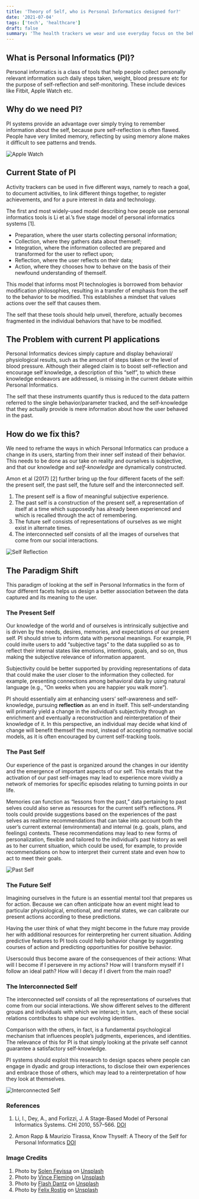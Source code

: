 ```yaml
---
title: 'Theory of Self, who is Personal Informatics designed for?'
date: '2021-07-04'
tags: ['tech', 'healthcare']
draft: false
summary: 'The health trackers we wear and use everyday focus on the behavior to be tracked, rather than the self from which the behaviour emerges. The self that these tools should help unveil, therefore, actually becomes fragmented in the individual behaviors that have to be modified.'
---
```


## What is Personal Informatics (PI)?

Personal informatics is a class of tools that help people collect personally relevant information such daily steps taken, weight, blood pressure etc for the purpose of self-reflection and self-monitoring. These include devices like Fitbit, Apple Watch etc.

## Why do we need PI?

PI systems provide an advantage over simply trying to remember information about the self, because pure self-reflection is often flawed. People have very limited memory, reflecting by using memory alone makes it difficult to see patterns and trends.

<div className="w-full rounded-md">
  <div className="text-center">
    <Image alt="Apple Watch" src="/static/images/PI/apple-watch.jpg" width={640} height={426} />
  </div>
</div>

## Current State of PI

Activity trackers can be used in five different ways, namely to reach a goal, to document activities, to link different things together, to register achievements, and for a pure interest in data and technology.

The first and most widely-used model describing how people use personal informatics tools is Li et al.’s five stage model of personal informatics systems [1].

- Preparation, where the user starts collecting personal information;
- Collection, where they gathers data about themself;
- Integration, where the information collected are prepared and
  transformed for the user to reflect upon;
- Reflection, where the user reflects on their data;
- Action, where they chooses how to behave on the basis of their
  newfound understanding of themself.

This model that informs most PI technologies is borrowed from behavior modification philosophies, resulting in a transfer of emphasis from the self to the behavior to be modified. This establishes a mindset that values actions over the self that causes them.

The self that these tools should help unveil, therefore, actually becomes fragmented in the individual behaviors that have to be modified.

## The Problem with current PI applications

Personal Informatics devices simply capture and display behavioral/ physiological results, such as the amount of steps taken or the level of blood pressure. Although their alleged claim is to boost self-reflection and encourage self knowledge, a description of this “self”, to which these knowledge endeavors are addressed, is missing in the current debate within Personal Informatics.

The self that these instruments quantify thus is reduced to the data pattern referred to the single behavior/parameter tracked, and the self-knowledge that they actually provide is mere information about how the user behaved in the past.

## How do we fix this?

We need to reframe the ways in which Personal Informatics can produce a change in its users, starting from their inner self instead of their behavior.
This needs to be done as our take on reality and ourselves is subjective, and that our knowledge and _self-knowledge_ are dynamically constructed.

Amon et al (2017) [2] further bring up the four different facets of the self: the present self, the past self, the future self and the interconnected self.

1. The present self is a flow of meaningful subjective experience.
2. The past self is a construction of the present self, a representation of itself at a time which supposedly has already been experienced and which is recalled through the act of remembering.
3. The future self consists of representations of ourselves as we might exist in alternate times.
4. The interconnected self consists of all the images of ourselves that come from our social interactions.

<div className="w-full rounded-md">
  <div className="text-center">
    <Image alt="Self Reflection" src="/static/images/PI/reflection.jpg" width={640} height={426} />
  </div>
</div>

## The Paradigm Shift

This paradigm of looking at the self in Personal Informatics in the form of four different facets helps us design a better association between the data captured and its meaning to the user.

### The Present Self

Our knowledge of the world and of ourselves is intrinsically subjective and is driven by the needs, desires, memories, and expectations of our present self. PI should strive to inform data with personal meanings. For example, PI could invite users to add “subjective tags” to the data supplied so as to reflect their internal states like emotions, intentions, goals, and so on, thus making the subjective relevance of information apparent.

Subjectivity could be better supported by providing representations of data that could make the user closer to the information they collected. for example, presenting connections among behavioral data by using natural language (e.g., “On weeks when you are happier you walk more”).

PI should essentially aim at enhancing users’ self-awareness and self-knowledge, pursuing **reflection** as an end in itself. This self-understanding will primarily yield a change in the individual’s subjectivity through an enrichment and eventually a reconstruction and reinterpretation of their knowledge of it. In this perspective, an individual may decide what kind of change will benefit themself the most, instead of accepting normative social models, as it is often encouraged by current self-tracking tools.

### The Past Self

Our experience of the past is organized around the changes in our identity and the emergence of important aspects of our self. This entails that the activation of our past self-images may lead to experience more vividly a network of memories for specific episodes relating to turning points in our life.

Memories can function as “lessons from the past,” data pertaining to past selves could also serve as resources for the current self’s reflections. PI tools could provide suggestions based on the experiences of the past selves as realtime recommendations that can take into account both the user’s current external (environmental) and internal (e.g. goals, plans, and feelings) contexts. These recommendations may lead to new forms of personalization, flexible and tailored to the individual’s past history as well as to her current situation, which could be used, for example, to provide recommendations on how to interpret their current state and even how to act to meet their goals.

<div className="w-full rounded-md">
  <div className="text-center">
    <Image alt="Past Self" src="/static/images/PI/past-self.jpg" width={640} height={426} />
  </div>
</div>

### The Future Self

Imagining ourselves in the future is an essential mental tool that prepares us for action. Because we can often anticipate how an event might lead to particular physiological, emotional, and mental states, we can calibrate our present actions according to these predictions.

Having the user think of what they might become in the future may provide her with additional resources for reinterpreting her current situation. Adding predictive features to PI tools could help behavior change by suggesting courses of action and predicting opportunities for positive behavior.

Userscould thus become aware of the consequences of their actions: What will I become if I persevere in my actions? How will I transform myself if I follow an ideal path? How will I decay if I divert from the main road?

### The Interconnected Self

The interconnected self consists of all the representations of ourselves that come from our social interactions. We show different selves to the different groups and individuals with which we interact; in turn, each of these social relations contributes to shape our evolving identities.

Comparison with the others, in fact, is a fundamental psychological mechanism that influences people’s judgments, experiences, and identities. The relevance of this for PI is that simply looking at the private self cannot guarantee a satisfactory self-knowledge.

PI systems should exploit this research to design spaces where people can engage in dyadic and group interactions, to disclose their own experiences and embrace those of others, which may lead to a reinterpretation of how they look at themselves.

<div className="w-full rounded-md">
  <div className="text-center">
    <Image
      alt="Interconnected Self"
      src="/static/images/PI/interconnected-self.jpg"
      width={640}
      height={426}
    />
  </div>
</div>

### References

1. Li, I., Dey, A., and Forlizzi, J. A Stage-Based Model of Personal Informatics Systems. CHI 2010, 557–566. [DOI](https://doi.org/10.1145/1753326.1753409)

2. Amon Rapp & Maurizio Tirassa, Know Thyself: A Theory of the Self for Personal Informatics [DOI](https://dl.acm.org/doi/10.1080/07370024.2017.1285704)

### Image Credits

1. Photo by <a href="https://unsplash.com/@solenfeyissa?utm_source=unsplash&utm_medium=referral&utm_content=creditCopyText">Solen Feyissa</a> on <a href="https://unsplash.com/s/photos/apple-watch?utm_source=unsplash&utm_medium=referral&utm_content=creditCopyText">Unsplash</a>
2. Photo by <a href="https://unsplash.com/@vincefleming?utm_source=unsplash&utm_medium=referral&utm_content=creditCopyText">Vince Fleming</a> on <a href="https://unsplash.com/s/photos/reflection?utm_source=unsplash&utm_medium=referral&utm_content=creditCopyText">Unsplash</a>
3. Photo by <a href="https://unsplash.com/@flashdantz?utm_source=unsplash&utm_medium=referral&utm_content=creditCopyText">Flash Dantz</a> on <a href="https://unsplash.com/s/photos/past?utm_source=unsplash&utm_medium=referral&utm_content=creditCopyText">Unsplash</a>
4. Photo by <a href="https://unsplash.com/@felixrstg?utm_source=unsplash&utm_medium=referral&utm_content=creditCopyText">Felix Rostig</a> on <a href="https://unsplash.com/s/photos/friends-hiking?utm_source=unsplash&utm_medium=referral&utm_content=creditCopyText">Unsplash</a>
